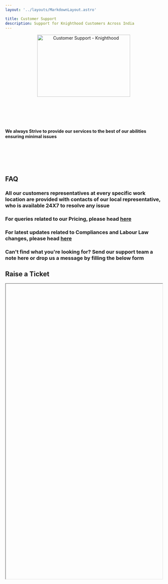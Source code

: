 ```yaml
---
layout: '../layouts/MarkdownLayout.astro'

title: Customer Support 
description: Support for Knighthood Customers Across India
---
```




<center><Image src="/customer.png" width='299' height='200' alt="Customer Support - Knighthood" /></center>

<br></br>
<br></br>

#### We always Strive to provide our services to the best of our abilities ensuring minimal issues
<br></br>
<br></br>

## FAQ 

### All our customers representatives at every specific work location are provided with contacts of our local representative, who is available 24X7 to resolve any issue

### For queries related to our Pricing, please head [here](/pricing)

### For latest updates related to Compliances and Labour Law changes, please head [here](/docs/intro)

### Can't find what you're looking for? Send our support team a note here or drop us a message by filling the below form



## Raise a Ticket

<Iframe url="https://airtable.com/embed/shrvEkFQnN11VZbRY"
        width="100%"
        height="950px"
        id="Knighthood Customer Support"
        className=""
        display="block"
        position="relative"/>

